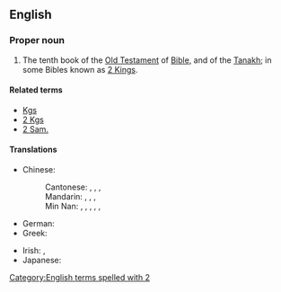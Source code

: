 ==English==
{{book of the Bible|Books of Samuel}}

===Proper noun===
{{en-proper noun}}

# {{context|biblical|lang=en}}  The tenth book of the [[Old Testament]] of [[Bible]], and of the [[Tanakh]]; in some Bibles known as [[2 Kings]].

====Related terms====
* [[Kgs]]
* [[2 Kgs]]
* [[2 Sam.]]

====Translations====
{{trans-top|book of the Bible}}
* Chinese:
*: Cantonese: {{t|yue|撒母耳記下|sc=Hani}}, {{t|yue|撒母耳记下|tr=saat3 mou5 ji5 gei3 haa6|sc=Hani}}, {{t|yue|撒慕爾紀下|sc=Hani}}, {{t|yue|撒慕尔纪下|tr=saat3 mou6 ji5 gei2 haa6|sc=Hani}} {{qualifier|Catholic}}
*: Mandarin: {{t+|cmn|撒母耳記下|sc=Hani}}, {{t+|cmn|撒母耳记下|tr=Sǎmǔ'ěrjì Xià|sc=Hani}}, {{t|cmn|撒慕爾紀下|sc=Hani}}, {{t|cmn|撒慕尔纪下|tr=Sǎmù'ěrjì Xià|sc=Hani}} {{qualifier|Catholic}}
*: Min Nan: {{t|nan|撒母耳記下卷|sc=Hani}}, {{t|nan|撒母耳记下卷|tr=Sat-bó͘-ní Kì Hā-koàn, Sat-bó͘-jí Kì Hā-koàn|sc=Hani}}, {{t|nan|撒母耳記下|sc=Hani}}, {{t|nan|撒母耳记下|tr=Sat-bó͘-ní Kì Hā, Sat-bó͘-jí Kì Hā|sc=Hani}}, {{t|nan|撒慕爾紀下}}, {{t|nan|撒慕尔纪下|tr=Sat-bō͘-ní-kí hā}} {{qualifier|Catholic}}
* German: {{t|de|2 Samuel}}
* Greek: {{t|el|Β' Σαμουήλ}}
{{trans-mid}}
* Irish: {{t|ga|Dara Leabhar Shamúéil|m}}, {{t|ga|2 Samúéil|m}}
* Japanese: {{t|ja|サムエル記下|tr=samueru kige|sc=Jpan}}
{{trans-bottom}}

[[Category:English terms spelled with 2]]